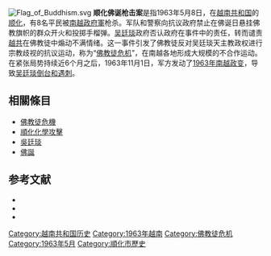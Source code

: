 {{多个问题|
{{Expand language|en|time=2017-02-04}}
{{No footnotes|time=2022-6-11}}
}}
[[File:Flag_of_Buddhism.svg|thumb]]
'''顺化佛诞枪击案'''是指1963年5月8日，在[[越南共和国|越南共和国]]的[[顺化|顺化]]，有8名平民被[[南越政府軍|南越政府軍]]枪杀。军队和警察向抗议政府禁止在佛诞日悬挂佛教旗帜的群众开火和投掷手榴弹。[[吴廷琰|吴廷琰]]政府否认政府在事件中的责任，转而谴责[[越南南方民族解放阵线|越共]]在佛教徒中煽动不满情绪。这一事件引发了佛教徒反对吴廷琰天主教政权进行宗教歧视的抗议运动，称为“[[佛教徒危机|佛教徒危机]]”，在南越各地形成大规模的不合作运动。在紧张局势持续近6个月之后，1963年11月1日，军方发动了[[1963年南越政变|1963年南越政变]]，导致[[捕杀吴廷琰|吴廷琰倒台和遇刺]]。

==相關條目==
*[[佛教徒危機|佛教徒危機]]
*[[順化化學攻擊|順化化學攻擊]]
*[[吳廷琰|吳廷琰]]
*[[佛誕|佛誕]]

== 参考文献 ==
{{reflist|4}}
* {{cite book| title=''Vietnam: A Dragon Embattled''| url=https://archive.org/details/vietnamdragonemb01butt| first=Joseph |last=Buttinger |year=1967 |publisher=Praeger Publishers}}
* {{cite book|title=''Vietnam: History, documents and opinions on a major world crisis''|url=https://archive.org/details/vietnamhistorydo00gettrich| first= Marvin E. |last=Gettleman |year=1966 |publisher=Penguin Books}}
* {{cite book|title=''Encyclopedia of the Vietnam War''| first= Spencer C. |last=Tucker |year=2000 |publisher=[[ABC-CLIO|ABC-CLIO]]| pages =288–289| isbn=1-57607-040-9}}
{{Portal bar|越南|佛教|历史}}
[[Category:越南共和国历史|Category:越南共和国历史]]
[[Category:1963年越南|Category:1963年越南]]
[[Category:佛教徒危机|Category:佛教徒危机]]
[[Category:1963年5月|Category:1963年5月]]
[[Category:順化市歷史|Category:順化市歷史]]